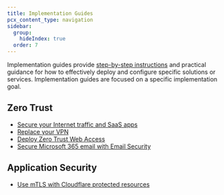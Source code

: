 ```yaml
---
title: Implementation Guides
pcx_content_type: navigation
sidebar:
  group:
    hideIndex: true
  order: 7
---
```



Implementation guides provide [step-by-step instructions](/reference-architecture/implementation-guides/) and practical guidance for how to effectively deploy and configure specific solutions or services. Implementation guides are focused on a specific implementation goal.

## Zero Trust

- [Secure your Internet traffic and SaaS apps](/learning-paths/secure-internet-traffic/concepts/)
- [Replace your VPN](/learning-paths/replace-vpn/concepts/)
- [Deploy Zero Trust Web Access](/learning-paths/zero-trust-web-access/concepts/)
- [Secure Microsoft 365 email with Email Security](/learning-paths/secure-o365-email/concepts/)

## Application Security

- [Use mTLS with Cloudflare protected resources](/learning-paths/mtls/concepts/)
